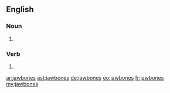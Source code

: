 ==English==

===Noun===
{{head|en|plural}}

# {{plural of|jawbone|lang=en}}

===Verb===
{{head|en}}

# {{en-third-person singular of|jawbone}}

[[ar:jawbones]]
[[ast:jawbones]]
[[de:jawbones]]
[[eo:jawbones]]
[[fr:jawbones]]
[[my:jawbones]]
